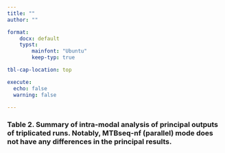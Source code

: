 ```yaml
---
title: ""
author: ""

format:
    docx: default
    typst:
        mainfont: "Ubuntu"
        keep-typ: true

tbl-cap-location: top

execute:
  echo: false
  warning: false

---
```


```{=typst}
#set page(numbering: none)

#set page("a4", flipped:true)

```


### Table 2. Summary of intra-modal analysis of principal outputs of triplicated runs. Notably, MTBseq-nf (parallel) mode does not have any differences in the principal results.


```{=typst}
\
\
```



```{=typst}

#import "@preview/tablem:0.2.0": tablem, three-line-table

#let three-line-table = tablem.with(
  render: (columns: auto, ..args) => {
    table(
      columns: columns,
      stroke: none,
      align: left + horizon,
      table.hline(y: 0),
      table.hline(y: 1),
      ..args,
      table.hline(),
    )
  }
)

```

```{=typst}
#three-line-table[
  | *Principal output* | *MTBseq (standard)*  | *MTBseq-nf (default mode)* | *MTBseq-nf (parallel mode)* |
  |----------------------|--------------------------|--------------------------------|---------------------------------|
  | Classification       | No differences           | No differences                 | No differences                  |
  | SNP distance matrix  | No differences           | No differences                 | No differences                  |
  | Phylogenetic tree    | No differences           | No differences                 | No differences                  |
  | Cluster groups       | Consistent agglomeration | Consistent agglomeration       | Consistent agglomeration        |
  | Statistics           | Minor differences        | Minor differences              | No differences                  |
]

```
